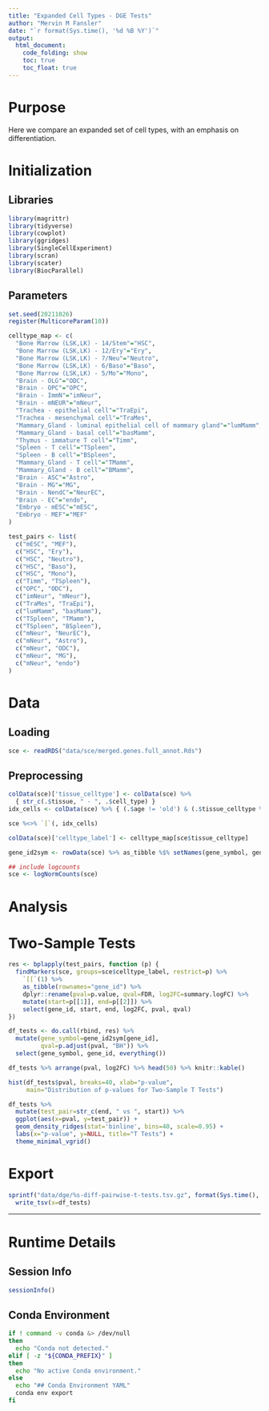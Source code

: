 ```yaml
---
title: "Expanded Cell Types - DGE Tests"
author: "Mervin M Fansler"
date: "`r format(Sys.time(), '%d %B %Y')`"
output: 
  html_document: 
    code_folding: show
    toc: true
    toc_float: true
---
```


# Purpose

Here we compare an expanded set of cell types, with an emphasis on differentiation.

# Initialization

## Libraries
```r
library(magrittr)
library(tidyverse)
library(cowplot)
library(ggridges)
library(SingleCellExperiment)
library(scran)
library(scater)
library(BiocParallel)
```

## Parameters
```r
set.seed(20211026)
register(MulticoreParam(10))

celltype_map <- c(
  "Bone Marrow (LSK,LK) - 14/Stem"="HSC",
  "Bone Marrow (LSK,LK) - 12/Ery"="Ery",
  "Bone Marrow (LSK,LK) - 7/Neu"="Neutro",
  "Bone Marrow (LSK,LK) - 6/Baso"="Baso",
  "Bone Marrow (LSK,LK) - 5/Mo"="Mono",
  "Brain - OLG"="ODC",
  "Brain - OPC"="OPC",
  "Brain - ImmN"="imNeur",
  "Brain - mNEUR"="mNeur",
  "Trachea - epithelial cell"="TraEpi",
  "Trachea - mesenchymal cell"="TraMes",
  "Mammary_Gland - luminal epithelial cell of mammary gland"="lumMamm",
  "Mammary_Gland - basal cell"="basMamm",
  "Thymus - immature T cell"="Timm",
  "Spleen - T cell"="TSpleen",
  "Spleen - B cell"="BSpleen",
  "Mammary_Gland - T cell"="TMamm",
  "Mammary_Gland - B cell"="BMamm",
  "Brain - ASC"="Astro",
  "Brain - MG"="MG",
  "Brain - NendC"="NeurEC",
  "Brain - EC"="endo",
  "Embryo - mESC"="mESC",
  "Embryo - MEF"="MEF"
)

test_pairs <- list(
  c("mESC", "MEF"),
  c("HSC", "Ery"),
  c("HSC", "Neutro"),
  c("HSC", "Baso"),
  c("HSC", "Mono"),
  c("Timm", "TSpleen"),
  c("OPC", "ODC"),
  c("imNeur", "mNeur"),
  c("TraMes", "TraEpi"),
  c("lumMamm", "basMamm"),
  c("TSpleen", "TMamm"),
  c("TSpleen", "BSpleen"),
  c("mNeur", "NeurEC"),
  c("mNeur", "Astro"),
  c("mNeur", "ODC"),
  c("mNeur", "MG"),
  c("mNeur", "endo")
)
```

# Data
## Loading
```r
sce <- readRDS("data/sce/merged.genes.full_annot.Rds")
```

## Preprocessing
```r
colData(sce)['tissue_celltype'] <- colData(sce) %>% 
  { str_c(.$tissue, " - ", .$cell_type) }
idx_cells <- colData(sce) %>% { (.$age != 'old') & (.$tissue_celltype %in% names(celltype_map)) }

sce %<>% `[`(, idx_cells)

colData(sce)['celltype_label'] <- celltype_map[sce$tissue_celltype]

gene_id2sym <- rowData(sce) %>% as_tibble %$% setNames(gene_symbol, gene_id)

## include logcounts
sce <- logNormCounts(sce)
```

# Analysis

# Two-Sample Tests
```r
res <- bplapply(test_pairs, function (p) {
  findMarkers(sce, groups=sce$celltype_label, restrict=p) %>%
    `[[`(1) %>%
    as_tibble(rownames="gene_id") %>%
    dplyr::rename(pval=p.value, qval=FDR, log2FC=summary.logFC) %>%
    mutate(start=p[[1]], end=p[[2]]) %>%
    select(gene_id, start, end, log2FC, pval, qval)
})

df_tests <- do.call(rbind, res) %>%
  mutate(gene_symbol=gene_id2sym[gene_id],
         qval=p.adjust(pval, "BH")) %>%
  select(gene_symbol, gene_id, everything())

df_tests %>% arrange(pval, log2FC) %>% head(50) %>% knitr::kable()
```

```r
hist(df_tests$pval, breaks=40, xlab="p-value",
     main="Distribution of p-values for Two-Sample T Tests")
```


```r
df_tests %>%
  mutate(test_pair=str_c(end, " vs ", start)) %>%
  ggplot(aes(x=pval, y=test_pair)) +
  geom_density_ridges(stat='binline', bins=40, scale=0.95) +
  labs(x="p-value", y=NULL, title="T Tests") +
  theme_minimal_vgrid()
```

# Export
```r
sprintf("data/dge/%s-diff-pairwise-t-tests.tsv.gz", format(Sys.time(), '%Y%m%d')) %>%
  write_tsv(x=df_tests)
```


---

# Runtime Details
## Session Info
```r
sessionInfo()
```

## Conda Environment
```bash
if ! command -v conda &> /dev/null
then
  echo "Conda not detected."
elif [ -z "${CONDA_PREFIX}" ]
then
  echo "No active Conda environment."
else
  echo "## Conda Environment YAML"
  conda env export
fi
```
